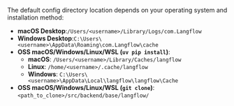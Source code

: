The default config directory location depends on your operating system and installation method:

- **macOS Desktop**:`/Users/<username>/Library/Logs/com.Langflow`
- **Windows Desktop**:`C:\Users\<username>\AppData\Roaming\com.Langflow\cache`
- **OSS macOS/Windows/Linux/WSL (`uv pip install`)**:
  - **macOS**: `/Users/<username>/Library/Caches/langflow`
  - **Linux**: `/home/<username>/.cache/langflow`
  - **Windows**: `C:\Users\<username>\AppData\Local\langflow\langflow\Cache`
- **OSS macOS/Windows/Linux/WSL (`git clone`)**: `<path_to_clone>/src/backend/base/langflow/`
